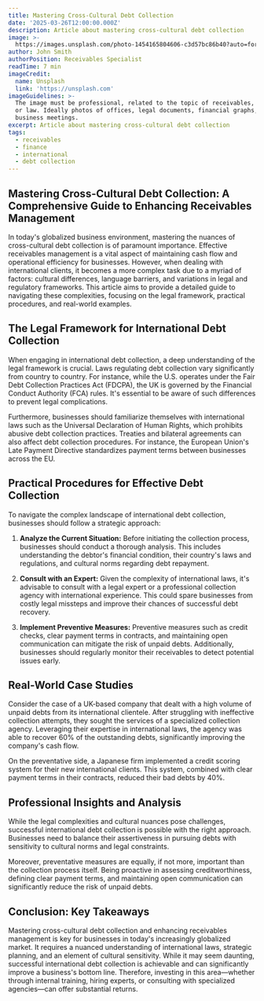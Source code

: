 ```yaml
---
title: Mastering Cross-Cultural Debt Collection
date: '2025-03-26T12:00:00.000Z'
description: Article about mastering cross-cultural debt collection
image: >-
  https://images.unsplash.com/photo-1454165804606-c3d57bc86b40?auto=format&fit=crop&w=1600&h=900&q=80
author: John Smith
authorPosition: Receivables Specialist
readTime: 7 min
imageCredit:
  name: Unsplash
  link: 'https://unsplash.com'
imageGuidelines: >-
  The image must be professional, related to the topic of receivables, finance,
  or law. Ideally photos of offices, legal documents, financial graphs, or
  business meetings.
excerpt: Article about mastering cross-cultural debt collection
tags:
  - receivables
  - finance
  - international
  - debt collection
---
```

## Mastering Cross-Cultural Debt Collection: A Comprehensive Guide to Enhancing Receivables Management

In today's globalized business environment, mastering the nuances of cross-cultural debt collection is of paramount importance. Effective receivables management is a vital aspect of maintaining cash flow and operational efficiency for businesses. However, when dealing with international clients, it becomes a more complex task due to a myriad of factors: cultural differences, language barriers, and variations in legal and regulatory frameworks. This article aims to provide a detailed guide to navigating these complexities, focusing on the legal framework, practical procedures, and real-world examples.

## The Legal Framework for International Debt Collection

When engaging in international debt collection, a deep understanding of the legal framework is crucial. Laws regulating debt collection vary significantly from country to country. For instance, while the U.S. operates under the Fair Debt Collection Practices Act (FDCPA), the UK is governed by the Financial Conduct Authority (FCA) rules. It's essential to be aware of such differences to prevent legal complications.

Furthermore, businesses should familiarize themselves with international laws such as the Universal Declaration of Human Rights, which prohibits abusive debt collection practices. Treaties and bilateral agreements can also affect debt collection procedures. For instance, the European Union's Late Payment Directive standardizes payment terms between businesses across the EU.

## Practical Procedures for Effective Debt Collection

To navigate the complex landscape of international debt collection, businesses should follow a strategic approach:

1. **Analyze the Current Situation:** Before initiating the collection process, businesses should conduct a thorough analysis. This includes understanding the debtor's financial condition, their country's laws and regulations, and cultural norms regarding debt repayment.

2. **Consult with an Expert:** Given the complexity of international laws, it's advisable to consult with a legal expert or a professional collection agency with international experience. This could spare businesses from costly legal missteps and improve their chances of successful debt recovery.

3. **Implement Preventive Measures:** Preventive measures such as credit checks, clear payment terms in contracts, and maintaining open communication can mitigate the risk of unpaid debts. Additionally, businesses should regularly monitor their receivables to detect potential issues early.

## Real-World Case Studies

Consider the case of a UK-based company that dealt with a high volume of unpaid debts from its international clientele. After struggling with ineffective collection attempts, they sought the services of a specialized collection agency. Leveraging their expertise in international laws, the agency was able to recover 60% of the outstanding debts, significantly improving the company's cash flow.

On the preventative side, a Japanese firm implemented a credit scoring system for their new international clients. This system, combined with clear payment terms in their contracts, reduced their bad debts by 40%.

## Professional Insights and Analysis

While the legal complexities and cultural nuances pose challenges, successful international debt collection is possible with the right approach. Businesses need to balance their assertiveness in pursuing debts with sensitivity to cultural norms and legal constraints.

Moreover, preventative measures are equally, if not more, important than the collection process itself. Being proactive in assessing creditworthiness, defining clear payment terms, and maintaining open communication can significantly reduce the risk of unpaid debts.

## Conclusion: Key Takeaways

Mastering cross-cultural debt collection and enhancing receivables management is key for businesses in today's increasingly globalized market. It requires a nuanced understanding of international laws, strategic planning, and an element of cultural sensitivity. While it may seem daunting, successful international debt collection is achievable and can significantly improve a business's bottom line. Therefore, investing in this area—whether through internal training, hiring experts, or consulting with specialized agencies—can offer substantial returns.
